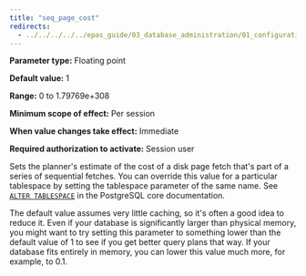 ```yaml
---
title: "seq_page_cost"
redirects:
  - ../../../../../epas_guide/03_database_administration/01_configuration_parameters/03_configuration_parameters_by_functionality/01_top_performance_related_parameters/11_seq_page_cost #generated for docs/epas/reorg-role-use-case-mode
---
```


<div id="seq_page_cost" class="registered_link"></div>

**Parameter type:** Floating point

**Default value:** 1

**Range:** 0 to 1.79769e+308

**Minimum scope of effect:** Per session

**When value changes take effect:** Immediate

**Required authorization to activate:** Session user

Sets the planner's estimate of the cost of a disk page fetch that's part of a series of sequential fetches. You can override this value for a particular tablespace by setting the tablespace parameter of the same name. See [`ALTER TABLESPACE`](https://www.postgresql.org/docs/current/sql-altertablespace.html) in the PostgreSQL core documentation.

The default value assumes very little caching, so it's often a good idea to reduce it. Even if your database is significantly larger than physical memory, you might want to try setting this parameter to something lower than the default value of 1 to see if you get better query plans that way. If your database fits entirely in memory, you can lower this value much more, for example, to 0.1.
